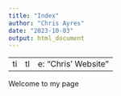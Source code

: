 ```yaml
---
title: "Index"
author: "Chris Ayres"
date: "2023-10-03"
output: html_document
---
```

- - -
title: “Chris’ Website”
- - -

Welcome to my page